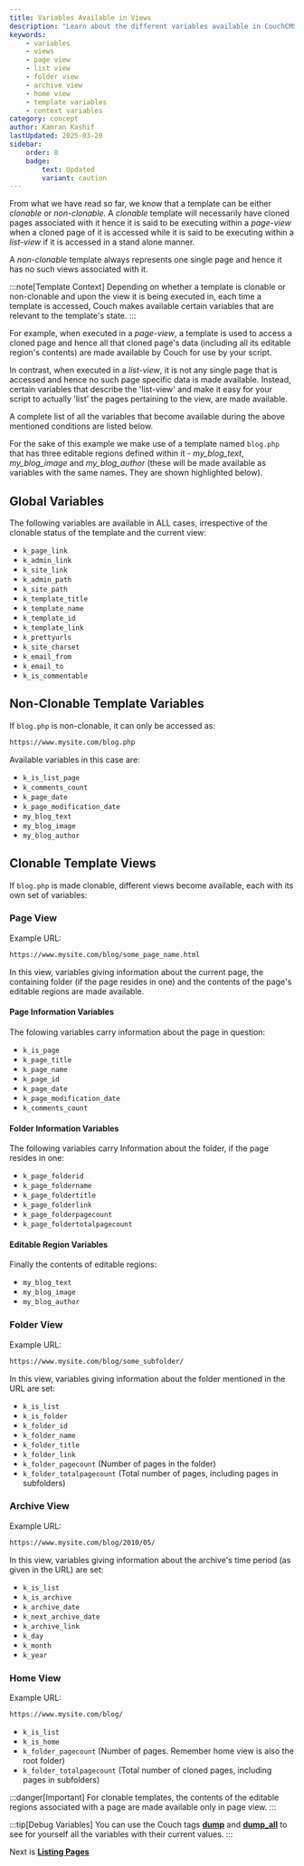 ```yaml
---
title: Variables Available in Views
description: "Learn about the different variables available in CouchCMS templates based on their view type and context"
keywords:
    - variables
    - views
    - page view
    - list view
    - folder view
    - archive view
    - home view
    - template variables
    - context variables
category: concept
author: Kamran Kashif
lastUpdated: 2025-03-20
sidebar:
    order: 8
    badge:
        text: Updated
        variant: caution
---
```



From what we have read so far, we know that a template can be either *clonable* or *non-clonable*. A *clonable* template will necessarily have cloned pages associated with it hence it is said to be executing within a *page-view* when a cloned page of it is accessed while it is said to be executing within a *list-view* if it is accessed in a stand alone manner.

A *non-clonable* template always represents one single page and hence it has no such views associated with it.

:::note[Template Context]
Depending on whether a template is clonable or non-clonable and upon the view it is being executed in, each time a template is accessed, Couch makes available certain variables that are relevant to the template's state.
:::

For example, when executed in a *page-view*, a template is used to access a cloned page and hence all that cloned page's data (including all its editable region's contents) are made available by Couch for use by your script.

In contrast, when executed in a *list-view*, it is not any single page that is accessed and hence no such page specific data is made available. Instead, certain variables that describe the 'list-view' and make it easy for your script to actually 'list' the pages pertaining to the view, are made available.

A complete list of all the variables that become available during the above mentioned conditions are listed below.

For the sake of this example we make use of a template named `blog.php` that has three editable regions defined within it - *my_blog_text*, *my_blog_image* and *my_blog_author* (these will be made available as variables with the same names. They are shown highlighted below).

## Global Variables

The following variables are available in ALL cases, irrespective of the clonable status of the template and the current view:

- `k_page_link`
- `k_admin_link`
- `k_site_link`
- `k_admin_path`
- `k_site_path`
- `k_template_title`
- `k_template_name`
- `k_template_id`
- `k_template_link`
- `k_prettyurls`
- `k_site_charset`
- `k_email_from`
- `k_email_to`
- `k_is_commentable`

## Non-Clonable Template Variables

If `blog.php` is non-clonable, it can only be accessed as:

```txt title="Non-Clonable URL"
https://www.mysite.com/blog.php
```

Available variables in this case are:

- `k_is_list_page`
- `k_comments_count`
- `k_page_date`
- `k_page_modification_date`
- `my_blog_text`
- `my_blog_image`
- `my_blog_author`

## Clonable Template Views

If `blog.php` is made clonable, different views become available, each with its own set of variables:

### Page View

Example URL:

```txt title="Page View URL"
https://www.mysite.com/blog/some_page_name.html
```

In this view, variables giving information about the current page, the containing folder (if the page resides in one) and the contents of the page's editable regions are made available.

#### Page Information Variables

The folowing variables carry information about the page in question:

- `k_is_page`
- `k_page_title`
- `k_page_name`
- `k_page_id`
- `k_page_date`
- `k_page_modification_date`
- `k_comments_count`

#### Folder Information Variables

The following variables carry Information about the folder, if the page resides in one:

- `k_page_folderid`
- `k_page_foldername`
- `k_page_foldertitle`
- `k_page_folderlink`
- `k_page_folderpagecount`
- `k_page_foldertotalpagecount`

#### Editable Region Variables

Finally the contents of editable regions:

- `my_blog_text`
- `my_blog_image`
- `my_blog_author`

### Folder View

Example URL:

```txt title="Folder View URL"
https://www.mysite.com/blog/some_subfolder/
```

In this view, variables giving information about the folder mentioned in the URL are set:

- `k_is_list`
- `k_is_folder`
- `k_folder_id`
- `k_folder_name`
- `k_folder_title`
- `k_folder_link`
- `k_folder_pagecount` (Number of pages in the folder)
- `k_folder_totalpagecount` (Total number of pages, including pages in subfolders)

### Archive View

Example URL:

```txt title="Archive View URL"
https://www.mysite.com/blog/2010/05/
```

In this view, variables giving information about the archive's time period (as given in the URL) are set:

- `k_is_list`
- `k_is_archive`
- `k_archive_date`
- `k_next_archive_date`
- `k_archive_link`
- `k_day`
- `k_month`
- `k_year`

### Home View

Example URL:

```txt title="Home View URL"
https://www.mysite.com/blog/
```

- `k_is_list`
- `k_is_home`
- `k_folder_pagecount` (Number of pages. Remember home view is also the root folder)
- `k_folder_totalpagecount` (Total number of cloned pages, including pages in subfolders)

:::danger[Important]
For clonable templates, the contents of the editable regions associated with a page are made available only in page view.
:::

:::tip[Debug Variables]
You can use the Couch tags [**dump**](../../tags-reference/dump/) and [**dump_all**](../../tags-reference/dump_all/) to see for yourself all the variables with their current values.
:::

Next is [**Listing Pages**](../listing-pages/)
